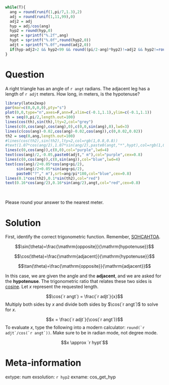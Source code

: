 ```r
while(T){
  ang = round(runif(1,pi/7,1.3),2)
  adj = round(runif(1,11,99),0)
  adj2 = adj
  hyp = adj/cos(ang)
  hyp2 = round(hyp,0)
  angt = sprintf("%.2f",ang)
  hypt = sprintf("%.0f",round(hyp2,0))
  adjt = sprintf("%.0f",round(adj2,0))
  if(hyp-adj2>2 && hyp2<99 && round((pi/2-ang)*hyp2)!=adj2 && hyp2!=round(adj2/(pi/2-ang)) && hyp2!=round(adj2/ang)){break}
}
```

Question
========

A right triangle has an angle of `r angt` radians. The adjacent leg has a length of `r adjt` meters. How long, in meters, is the hypotenuse?

```r
library(latex2exp)
par(mar=c(0,0,0,0),pty="s")
plot(0,0,type="n",axes=F,ann=F,xlim=c(-0.1,1.1),ylim=c(-0.1,1.1))
th = seq(0,pi/2,length.out=100)
lines(cos(th),sin(th),lty=2,col="grey")
lines(c(0,cos(ang),cos(ang),0),c(0,0,sin(ang),0),lwd=3)
lines(c(cos(ang)-0.02,cos(ang)-0.02,cos(ang)),c(0,0.02,0.02))
th2 = seq(0,ang,length.out=100)
#lines(cos(th2),sin(th2),lty=2,col=rgb(1,0.8,0.8))
#text(1.07*cos(ang/2),1.07*sin(ang/2),paste0(angt,"*",hypt),col=rgb(1,0.8,0.8),cex=0.7)
lines(c(0,cos(ang)),c(0,0),col="purple",lwd=4)
text(cos(ang)/2,-0.05,paste0(adjt," m"),col="purple",cex=0.8)
lines(c(0,cos(ang)),c(0,sin(ang)),col="blue",lwd=4)
text(cos(ang)/2+0.05*cos(ang+pi/2),
     sin(ang)/2+0.05*sin(ang+pi/2),
     paste0("?"," m"),srt=ang/pi*180,col="blue",cex=0.8)
lines(0.1*cos(th2),0.1*sin(th2),col="red")
text(0.16*cos(ang/2),0.16*sin(ang/2),angt,col="red",cex=0.8)
```
\

Please round your answer to the nearest meter.


Solution
========

First, identify the correct trigonometric function. Remember, [SOHCAHTOA](https://en.wikipedia.org/wiki/Mnemonics_in_trigonometry).

$$\sin(\theta)=\frac{\mathrm{opposite}}{\mathrm{hypotenuse}}$$


$$\cos(\theta)=\frac{\mathrm{adjacent}}{\mathrm{hypotenuse}}$$


$$\tan(\theta)=\frac{\mathrm{opposite}}{\mathrm{adjacent}}$$

In this case, we are given the angle and the **adjacent**, and we are asked for the **hypotenuse**. The trigonometric ratio that relates these two sides is [cosine](https://en.wikipedia.org/wiki/Trigonometric_functions). Let $x$ represent the requested length.

$$\cos(`r angt`) = \frac{`r adjt`}{x}$$
Multiply both sides by $x$ and divide both sides by $\cos(`r angt`)$ to solve for $x$.

$$x = \frac{`r adjt`}{\cos(`r angt`)}$$
To evaluate $x$, type the following into a modern calculator: ``round(`r adjt`/cos(`r angt`))``. Make sure to be in radian mode, not degree mode.

$$x \approx `r hypt`$$


Meta-information
============
extype: num
exsolution: `r hyp2`
exname: cos_get_hyp